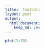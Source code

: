 ```yaml
---
title:  football
layout: post
output: 
  html_document: 
    keep_md: yes
---
```


```r
plot(1:10)

```

